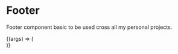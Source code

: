 
<Meta
  title="Patterns/Globals/Footer"
  component={Footer}
  argTypes={{}}
/>

# Footer

Footer component basic to be used cross all my personal projects.

<ArgsTable of={Footer} />

<Canvas>
  <Story
    name="Footer Component"
    args={{
      ...Footer.defaultProps,
    }}
  >
    {(args) => (
      <Footer {...args} />
    )} 
  </Story>
</Canvas>
